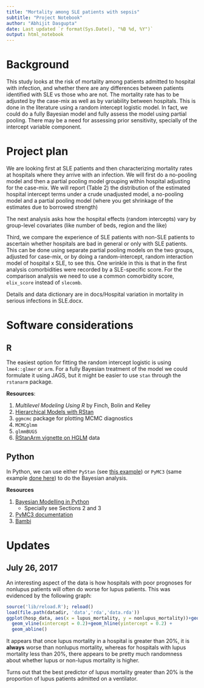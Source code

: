 ```yaml
---
title: "Mortality among SLE patients with sepsis"
subtitle: "Project Notebook"
author: "Abhijit Dasgupta"
date: Last updated `r format(Sys.Date(), "%B %d, %Y")`
output: html_notebook
---
```


# Background

This study looks at the risk of mortality among patients admitted to 
hospital with infection, and whether there are any differences between patients identified with SLE vs those who are not. The mortality rate
has to be adjusted by the case-mix as well as by variability between hospitals. This is done in the literature using a random intercept logistic model. In fact, we could do a fully Bayesian model and fully 
assess the model using partial pooling. There may be a need for assessing
prior sensitivity, specially of the intercept variable component. 

# Project plan

We are looking first at SLE patients and then characterizing mortality rates at hospitals where 
they arrive with an infection. We will first do a no-pooling model and then a partial pooling 
model grouping within hospital adjusting for the case-mix. We will report (Table 2) the distribution
of the estimated hospital intercept terms under a crude unadjusted model, a no-pooling model and a 
partial pooling model (where you get shrinkage of the estimates due to borrowed strength)

The next analysis asks how the hospital effects (random intercepts) vary by group-level covariates (like number of beds, region and the like)

Third, we compare the experience of SLE patients with non-SLE patients to ascertain whether hospitals
are bad in general or only with SLE patients. This can be done using separate partial pooling models on the two groups, adjusted for case-mix, or by doing a random-intercept, random interaction model of hospital x SLE, to see this. One wrinkle in this is that in the first
analysis comorbidities were recorded by a SLE-specific score. For the comparison analysis we need to use a common comorbidity score, `elix_score` instead of `slecomb`. 

Details and data dictionary are in docs/Hospital variation in mortality in serious infections in SLE.docx. 



# Software considerations

## R
 The easiest option for fitting the random intercept logistic is using `lme4::glmer` or `arm`. For a fully Bayesian treatment of the model we could formulate it using JAGS, but it might be easier to use `stan`  through the `rstanarm` package. 
 
__Resources__:

1. _Multilevel Modeling Using R_ by Finch, Bolin and Kelley
2. [Hierarchical Models with RStan](https://biologyforfun.wordpress.com/2016/11/10/hierarchical-models-with-rstan-part-1/)
3. `ggmcmc` package for plotting MCMC diagnostics
4. `MCMCglmm` 
5. `glmmBUGS`
6. [RStanArm vignette on HGLM](https://cran.rstudio.com/web/packages/rstanarm/vignettes/glmer.html)
data

## Python

In Python, we can use either `PyStan` (see [this example](http://mc-stan.org/users/documentation/case-studies/radon.html)) or `PyMC3` (same example [done here](http://twiecki.github.io/blog/2014/03/17/bayesian-glms-3/)) to do the Bayesian 
analysis. 

__Resources__

1. [Bayesian Modelling in Python](https://github.com/markdregan/Bayesian-Modelling-in-Python)
    + Specially see Sections 2 and 3
2. [PyMC3 documentation](https://pymc-devs.github.io/pymc3/notebooks/getting_started.html)
3. [Bambi](https://github.com/bambinos/bambi)


# Updates

## July 26, 2017

An interesting aspect of the data is how hospitals with poor prognoses for nonlupus
patients will often do worse for lupus patients. This was evidenced by the following 
graph:

```r
source('lib/reload.R'); reload()
load(file.path(datadir, 'data','rda','data.rda'))
ggplot(hosp_data, aes(x = lupus_mortality, y = nonlupus_mortality))+geom_point()+
  geom_vline(xintercept = 0.2)+geom_hline(yintercept = 0.2) +
  geom_abline()
```
It appears that once lupus mortality in a hospital is greater than 20%, it is __always__ worse than nonlupus mortality, whereas for hospitals with lupus mortality
less than 20%, there appears to be pretty much randomness about whether lupus or 
non-lupus mortality is higher. 

Turns out that the best predictor of lupus mortality greater than 20% is the proportion of lupus patients admitted on a ventilator.
